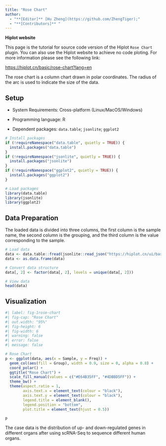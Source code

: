 ```yaml
---
title: "Rose Chart"
author:
  - "**[Editor]** [Hu Zheng](https://github.com/ZhengTiger);"
  - "**[Contributors]** "
---
```


::: callout-note
**Hiplot website**

This page is the tutorial for source code version of the Hiplot `Rose Chart` plugin. You can also use the Hiplot website to achieve no code ploting. For more information please see the following link:

<https://hiplot.cn/basic/rose-chart?lang=en>
:::

The rose chart is a column chart drawn in polar coordinates. The radius of the arc is used to indicate the size of the data.

## Setup

-   System Requirements: Cross-platform (Linux/MacOS/Windows)

-   Programming language: R

-   Dependent packages: `data.table`; `jsonlite`; `ggplot2`

```r
# Install packages
if (!requireNamespace("data.table", quietly = TRUE)) {
  install.packages("data.table")
}
if (!requireNamespace("jsonlite", quietly = TRUE)) {
  install.packages("jsonlite")
}
if (!requireNamespace("ggplot2", quietly = TRUE)) {
  install.packages("ggplot2")
}

# Load packages
library(data.table)
library(jsonlite)
library(ggplot2)
```

## Data Preparation

The loaded data is divided into three columns, the first column is the sample name, the second column is the grouping, and the third column is the value corresponding to the sample.

```r
# Load data
data <- data.table::fread(jsonlite::read_json("https://hiplot.cn/ui/basic/rose-chart/data.json")$exampleData$textarea[[1]])
data <- as.data.frame(data)

# Convert data structure
data[, 2] <- factor(data[, 2], levels = unique(data[, 2]))

# View data
head(data)
```

## Visualization

```r
#| label: fig-1rose-chart
#| fig-cap: "Rose Chart"
#| out.width: "95%"
#| fig-height: 6
#| fig-width: 6
#| warning: false
#| error: false
#| message: false

# Rose Chart
p <- ggplot(data, aes(x = Sample, y = Freq)) +
  geom_col(aes(fill = Group), width = 0.9, size = 0, alpha = 0.8) +
  coord_polar() +
  ggtitle("Rose Chart") +
  scale_fill_manual(values = c("#E64B35FF", "#4DBBD5FF")) +
  theme_bw() +
  theme(aspect.ratio = 1,
        axis.text.x = element_text(colour = "black"),
        axis.text.y = element_text(colour = "black"),
        legend.title = element_blank(),
        legend.position = "bottom",
        plot.title = element_text(hjust = 0.5))

p
```

The case data is the distribution of up- and down-regulated genes in different organs after using scRNA-Seq to sequence different human organs.



